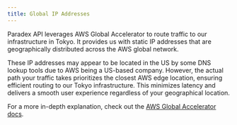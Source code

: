 ```yaml
---
title: Global IP Addresses
---
```


Paradex API leverages AWS Global Accelerator to route traffic to our infrastructure in Tokyo. It provides us with static IP addresses that are geographically distributed across the AWS global network.

These IP addresses may appear to be located in the US by some DNS lookup tools due to AWS being a US-based company. However, the actual path your traffic takes prioritizes the closest AWS edge location, ensuring efficient routing to our Tokyo infrastructure. This minimizes latency and delivers a smooth user experience regardless of your geographical location.

For a more in-depth explanation, check out the [AWS Global Accelerator docs](https://aws.amazon.com/global-accelerator/features/).
